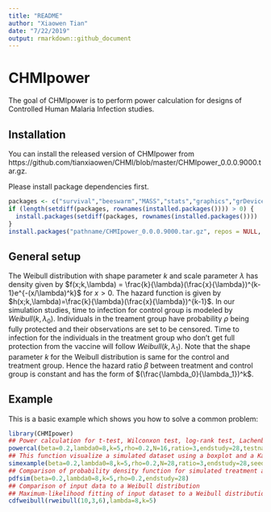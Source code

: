 ```yaml
---
title: "README"
author: "Xiaowen Tian"
date: "7/22/2019"
output: rmarkdown::github_document
---
```

# CHMIpower

<!-- badges: start -->
<!-- badges: end -->

The goal of CHMIpower is to perform power calculation for designs of Controlled Human Malaria Infection studies.

## Installation

You can install the released version of CHMIpower from https://github.com/tianxiaowen/CHMI/blob/master/CHMIpower_0.0.0.9000.tar.gz.

Please install package dependencies first.

``` r
packages <- c("survival","beeswarm","MASS","stats","graphics","grDevices")
if (length(setdiff(packages, rownames(installed.packages()))) > 0) {
  install.packages(setdiff(packages, rownames(installed.packages())))  
}
install.packages("pathname/CHMIpower_0.0.0.9000.tar.gz", repos = NULL, type = "source")
```

## General setup
The Weibull distribution with shape parameter $k$ and scale parameter $\lambda$ has density given by
$f(x;k,\lambda) = \frac{k}{\lambda}(\frac{x}{\lambda})^{k-1}e^{-(x/\lambda)^k}$ for $x>0$. The hazard function is given by $h(x;k,\lambda)=\frac{k}{\lambda}(\frac{x}{\lambda})^{k-1}$. In our simulation studies, time to infection for control group is modeled by $Weibull(k,\lambda_0)$. Individuals in the treament group have probability $\rho$ being fully protected and their observations are set to be censored. Time to infection for the individuals in the treatment group who don't get full protection from the vaccine will follow $Weibull(k,\lambda_1)$. Note that the shape parameter $k$ for the Weibull distribution is same for the control and treatment group. Hence the hazard ratio $\beta$ between treatment and control group is constant and has the form of $(\frac{\lambda_0}{\lambda_1})^k$.

## Example

This is a basic example which shows you how to solve a common problem:

```r
library(CHMIpower)
## Power calculation for t-test, Wilconxon test, log-rank test, Lachenbruch test, and likelihood ratio test for mixture models.
powercal(beta=0.2,lambda0=8,k=5,rho=0.2,N=16,ratio=3,endstudy=28,testname=c('t-test','logrank'),alpha=0.05,seed=1)
## This function visualize a simulated dataset using a boxplot and a Kaplan-Meier curve.
simexample(beta=0.2,lambda0=8,k=5,rho=0.2,N=28,ratio=3,endstudy=28,seed=1)
## Comparison of probability density function for simulated treatment and control group.
pdfsim(beta=0.2,lambda0=8,k=5,rho=0.2,endstudy=28)
## Comparison of input data to a Weibull distribution
## Maximum-likelihood fitting of input dataset to a Weibull distribution
cdfweibull(rweibull(10,3,6),lambda=8,k=5)
```



